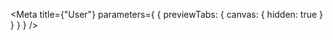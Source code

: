
<Meta
  title={"User"}
  parameters={
    {
      previewTabs: {
        canvas: {
          hidden: true
        }
      }
    }
  }
/>

<D2UserPageIndex />
